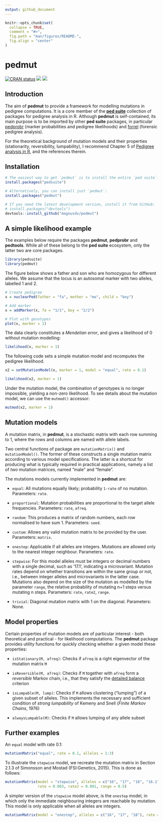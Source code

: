 ---
output: github_document
---

<!-- README.md is generated from README.Rmd. Please edit that file -->

```{r setup, include = FALSE}
knitr::opts_chunk$set(
  collapse = TRUE,
  comment = "#>",
  fig.path = "man/figures/README-",
  fig.align = "center"
)
```

# pedmut

<!-- badges: start -->
[![CRAN status](https://www.r-pkg.org/badges/version/pedmut)](https://CRAN.R-project.org/package=pedmut)
[![](https://cranlogs.r-pkg.org/badges/grand-total/pedmut?color=yellow)](https://cran.r-project.org/package=pedmut)
[![](https://cranlogs.r-pkg.org/badges/last-month/pedmut?color=yellow)](https://cran.r-project.org/package=pedmut)
<!-- badges: end -->


## Introduction
The aim of **pedmut** to provide a framework for modelling mutations in pedigree computations. It is a core member of the [**ped suite**](https://magnusdv.github.io/pedsuite/) collection of packages for pedigree analysis in R. Although **pedmut** is self-contained, its main purpose is to be imported by other **ped suite** packages, in particular [pedprobr](https://github.com/magnusdv/pedprobr) (marker probabilities and pedigree likelihoods) and [forrel](https://github.com/magnusdv/forrel) (forensic pedigree analysis).

For the theoretical background of mutation models and their properties (stationarity, reversibility, lumpability), I recommend Chapter 5 of [Pedigree analysis in R](https://www.elsevier.com/books/pedigree-analysis-in-r/vigeland/978-0-12-824430-2), and the references therein.

## Installation
```{r, eval = FALSE}
# The easiest way to get `pedmut` is to install the entire `ped suite`:
install.packages("pedsuite")

# Alternatively, you can install just `pedmut`:
install.packages("pedmut")

# If you need the latest development version, install it from GitHub:
# install.packages("devtools")
devtools::install_github("magnusdv/pedmut")
```

## A simple likelihood example
The examples below require the packages **pedmut**, **pedprobr** and **pedtools**. While all of these belong to the **ped suite** ecosystem, only the latter two are core packages.
```{r, message = F}
library(pedsuite)
library(pedmut)
```

The figure below shows a father and son who are homozygous for different alleles. We assume that the locus is an autosomal marker with two alleles, labelled 1 and 2.

```{r ex1-ped, fig.width=3, fig.height=2.5}
# Create pedigree
x = nuclearPed(father = "fa", mother = "mo", child = "boy")

# Add marker
x = addMarker(x, fa = "1/1", boy = "2/2")

# Plot with genotypes
plot(x, marker = 1)
```

The data clearly constitutes a *Mendelian error*, and gives a likelihood of 0 without mutation modelling:
```{r}
likelihood(x, marker = 1)
```

The following code sets a simple mutation model and recomputes the pedigree likelihood.

```{r}
x2 = setMutationModel(x, marker = 1, model = "equal", rate = 0.1)

likelihood(x2, marker = 1)
```

Under the mutation model, the combination of genotypes is no longer impossible, yielding a non-zero likelihood. To see details about the mutation model, we can use the `mutmod()` accessor: 
```{r}
mutmod(x2, marker = 1)
```


## Mutation models
A mutation matrix, in **pedmut**, is a stochastic matrix with each row summing to 1, where the rows and columns are named with allele labels.

Two central functions of package are `mutationMatrix()` and `mutationModel()`. The former of these constructs a single mutation matrix according to various model specifications. The latter is a shortcut for producing what is typically required in practical applications, namely a list of _two_ mutation matrices, named "male" and "female".

The mutations models currently implemented in **pedmut** are:

* `equal`: All mutations equally likely; probability `1-rate` of no mutation. Parameters: `rate`.

* `proportional`: Mutation probabilities are proportional to the target allele frequencies. Parameters: `rate`, `afreq`.

* `random`: This produces a matrix of random numbers, each row normalised to have sum 1. Parameters: `seed`.

* `custom`: Allows any valid mutation matrix to be provided by the user. Parameters: `matrix`.

* `onestep`: Applicable if all alleles are integers. Mutations are allowed only to the nearest integer neighbour. Parameters: `rate`.

* `stepwise`: For this model alleles must be integers or decimal numbers with a single decimal, such as '17.1', indicating a microvariant. Mutation rates depend on whether transitions are within the same group or not, i.e., between integer alleles and microvariants in the latter case. Mutations also depend on the size of the mutation as modelled by the parameter `range`, the relative probability of mutating n+1 steps versus mutating n steps. Parameters: `rate`, `rate2`, `range`.

* `trivial`: Diagonal mutation matrix with 1 on the diagonal. Parameters: None.


## Model properties
Certain properties of mutation models are of particular interest - both theoretical and practical - for likelihood computations. The **pedmut** package provides utility functions for quickly checking whether a given model these properties:

* `isStationary(M, afreq)`: Checks if `afreq` is a right eigenvector of the mutation matrix `M`

* `isReversible(M, afreq)`: Checks if `M` together with `afreq` form a _reversible_ Markov chain, i.e., that they satisfy the [detailed balance](https://en.wikipedia.org/wiki/Detailed_balance) criterion

* `isLumpable(M, lump)`: Checks if `M` allows clustering ("lumping") of a given subset of alleles. This implements the necessary and sufficient condition of _strong lumpability_ of Kemeny and Snell (_Finite Markov Chains_, 1976)

* `alwaysLumpable(M)`: Checks if `M` allows lumping of any allele subset

## Further examples

An `equal` model with rate 0.1:
```{r example1}
mutationMatrix("equal", rate = 0.1, alleles = 1:3)
```

To illustrate the `stepwise` model, we recreate the mutation matrix in Section 2.1.3 of Simonsson and Mostad (FSI:Genetics, 2015). This is done as follows:

```{r example2}
mutationMatrix(model = "stepwise", alleles = c("16", "17", "18", "16.1", "17.1"),
               rate = 0.003, rate2 = 0.001, range = 0.5)
```

A simpler version of the `stepwise` model above, is the `onestep` model, in which only the immediate neighbouring integers are reachable by mutation. This model is only applicable when all alleles are integers.

```{r example3}
mutationMatrix(model = "onestep", alleles = c("16", "17", "18"), rate = 0.04)
```
